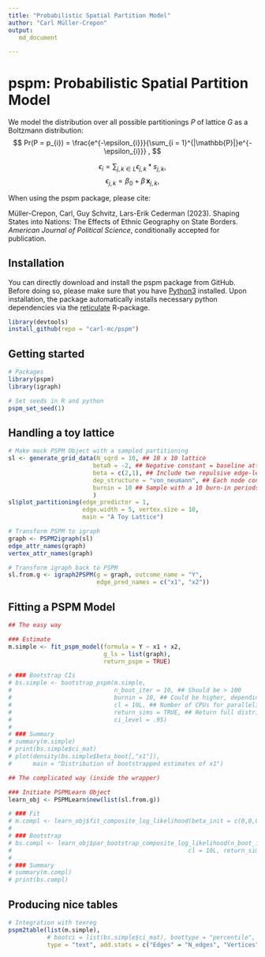 ```yaml
---
title: "Probabilistic Spatial Partition Model"
author: "Carl Müller-Crepon"
output:
   md_document

---
```



# pspm: Probabilistic Spatial Partition Model


We model the distribution over all possible partitionings $P$ of lattice $G$ as a Boltzmann distribution:
$$
    Pr(P = p_{i}) = \frac{e^{-\epsilon_{i}}}{\sum_{i = 1}^{|\mathbb{P}|}e^{-\epsilon_{i}}} ,
$$



$$
    \epsilon_{i} = \sum_{j,k \in L} \epsilon_{j,k}*s_{j,k}, %\mathbbm{1}_{j=k},
$$
$$
\epsilon_{j,k} = \beta_0 + \beta\, \textbf{x}_{j,k},
$$



When using the pspm package, please cite:

Müller-Crepon, Carl, Guy Schvitz, Lars-Erik Cederman (2023).
Shaping States into Nations: The Effects of Ethnic Geography on State Borders.
_American Journal of Political Science_, conditionally accepted for publication.  




## Installation

You can directly download and install the pspm package from GitHub. Before doing so, please make sure that you have [Python3](https://www.python.org/downloads/) installed. Upon installation, the package automatically installs necessary python dependencies via the [reticulate](https://cran.r-project.org/web/packages/reticulate/index.html) R-package. 

```r
library(devtools)
install_github(repo = "carl-mc/pspm")
```


## Getting started

```r
# Packages
library(pspm)
library(igraph)

# Set seeds in R and python
pspm_set_seed(1)

```


## Handling a toy lattice

```r
# Make mock PSPM Object with a sampled partitioning
sl <- generate_grid_data(N_sqrd = 10, ## 10 x 10 lattice
                        beta0 = -2, ## Negative constant = baseline attraction between nodes
                        beta = c(2,1), ## Include two repulsive edge-level predictors
                        dep_structure = "von_neumann", ## Each node connects to 4 neighbors
                        burnin = 10 ## Sample with a 10 burn-in periods
                        )
sl$plot_partitioning(edge_predictor = 1, 
                     edge.width = 5, vertex.size = 10,
                     main = "A Toy Lattice")
```



```r
# Transform PSPM to igraph
graph <- PSPM2igraph(sl)
edge_attr_names(graph)
vertex_attr_names(graph)

# Transform igraph back to PSPM
sl.from.g <- igraph2PSPM(g = graph, outcome_name = "Y",
                         edge_pred_names = c("x1", "x2"))

```

## Fitting a PSPM Model

```r
## The easy way

### Estimate
m.simple <- fit_pspm_model(formula = Y ~ x1 + x2, 
                           g_ls = list(graph),
                           return_pspm = TRUE)

# ### Bootstrap CIs
# bs.simple <- bootstrap_pspm(m.simple, 
#                             n_boot_iter = 10, ## Should be > 100
#                             burnin = 10, ## Could be higher, depending on complexite of graph and model
#                             cl = 10L, ## Number of CPUs for parallelization
#                             return_sims = TRUE, ## Return full distribution of estimates
#                             ci_level = .95)
# 
# ### Summary
# summary(m.simple)
# print(bs.simple$ci_mat)
# plot(density(bs.simple$beta_boot[,"x1"]),
#      main = "Distribution of bootstrapped estimates of x1")

```




```r
## The complicated way (inside the wrapper)

### Initiate PSPMLearn Object
learn_obj <- PSPMLearn$new(list(sl.from.g))

# ### Fit
# m.compl <- learn_obj$fit_composite_log_likelihood(beta_init = c(0,0,0))
# 
# ### Bootstrap
# bs.compl <- learn_obj$par_bootstrap_composite_log_likelihood(n_boot_iter = 10, burnin = 10, 
#                                                  cl = 10L, return_sims = FALSE, ci_level = .95)
# 
# ### Summary
# summary(m.compl)
# print(bs.compl)
```


## Producing nice tables
```r
# Integration with texreg
pspm2table(list(m.simple),
           # bootci = list(bs.simple$ci_mat), boottype = "percentile",
           type = "text", add.stats = c("Edges" = "N_edges", "Vertices" = "N"))


```